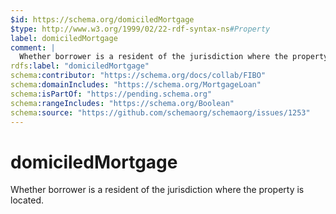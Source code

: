 ```yaml
---
$id: https://schema.org/domiciledMortgage
$type: http://www.w3.org/1999/02/22-rdf-syntax-ns#Property
label: domiciledMortgage
comment: |
  Whether borrower is a resident of the jurisdiction where the property is located.
rdfs:label: "domiciledMortgage"
schema:contributor: "https://schema.org/docs/collab/FIBO"
schema:domainIncludes: "https://schema.org/MortgageLoan"
schema:isPartOf: "https://pending.schema.org"
schema:rangeIncludes: "https://schema.org/Boolean"
schema:source: "https://github.com/schemaorg/schemaorg/issues/1253"
---
```


# domiciledMortgage

Whether borrower is a resident of the jurisdiction where the property is located.

